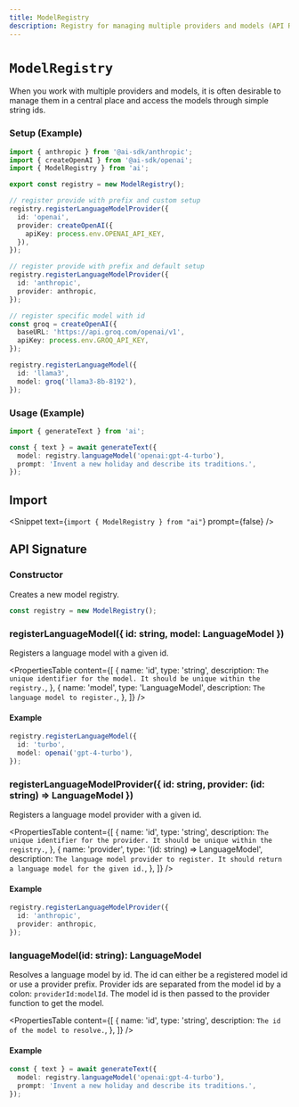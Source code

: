```yaml
---
title: ModelRegistry
description: Registry for managing multiple providers and models (API Reference)
---
```


# `ModelRegistry`

When you work with multiple providers and models, it is often desirable to manage them in a central place
and access the models through simple string ids.

### Setup (Example)

```ts highlight={"3,5,8-13,16-19,27-30"}
import { anthropic } from '@ai-sdk/anthropic';
import { createOpenAI } from '@ai-sdk/openai';
import { ModelRegistry } from 'ai';

export const registry = new ModelRegistry();

// register provide with prefix and custom setup
registry.registerLanguageModelProvider({
  id: 'openai',
  provider: createOpenAI({
    apiKey: process.env.OPENAI_API_KEY,
  }),
});

// register provide with prefix and default setup
registry.registerLanguageModelProvider({
  id: 'anthropic',
  provider: anthropic,
});

// register specific model with id
const groq = createOpenAI({
  baseURL: 'https://api.groq.com/openai/v1',
  apiKey: process.env.GROQ_API_KEY,
});

registry.registerLanguageModel({
  id: 'llama3',
  model: groq('llama3-8b-8192'),
});
```

### Usage (Example)

```ts highlight={"4"}
import { generateText } from 'ai';

const { text } = await generateText({
  model: registry.languageModel('openai:gpt-4-turbo'),
  prompt: 'Invent a new holiday and describe its traditions.',
});
```

## Import

<Snippet text={`import { ModelRegistry } from "ai"`} prompt={false} />

## API Signature

### Constructor

Creates a new model registry.

```ts
const registry = new ModelRegistry();
```

### registerLanguageModel(\{ id: string, model: LanguageModel \})

Registers a language model with a given id.

<PropertiesTable
  content={[
    {
      name: 'id',
      type: 'string',
      description: `The unique identifier for the model. It should be unique within the registry.`,
    },
    {
      name: 'model',
      type: 'LanguageModel',
      description: `The language model to register.`,
    },
  ]}
/>

#### Example

```ts
registry.registerLanguageModel({
  id: 'turbo',
  model: openai('gpt-4-turbo'),
});
```

### registerLanguageModelProvider(\{ id: string, provider: (id: string) => LanguageModel \})

Registers a language model provider with a given id.

<PropertiesTable
  content={[
    {
      name: 'id',
      type: 'string',
      description: `The unique identifier for the provider. It should be unique within the registry.`,
    },
    {
      name: 'provider',
      type: '(id: string) => LanguageModel',
      description: `The language model provider to register. It should return a language model for the given id.`,
    },
  ]}
/>

#### Example

```ts
registry.registerLanguageModelProvider({
  id: 'anthropic',
  provider: anthropic,
});
```

### languageModel(id: string): LanguageModel

Resolves a language model by id.
The id can either be a registered model id or use a provider prefix.
Provider ids are separated from the model id by a colon: `providerId:modelId`.
The model id is then passed to the provider function to get the model.

<PropertiesTable
  content={[
    {
      name: 'id',
      type: 'string',
      description: `The id of the model to resolve.`,
    },
  ]}
/>

#### Example

```ts highlight={"2"}
const { text } = await generateText({
  model: registry.languageModel('openai:gpt-4-turbo'),
  prompt: 'Invent a new holiday and describe its traditions.',
});
```
